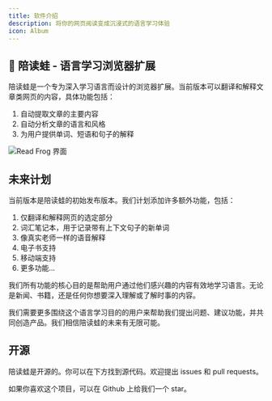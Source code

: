 ```yaml
---
title: 软件介绍
description: 将你的网页阅读变成沉浸式的语言学习体验
icon: Album
---
```


## 🐸 陪读蛙 - 语言学习浏览器扩展

陪读蛙是一个专为深入学习语言而设计的浏览器扩展。当前版本可以翻译和解释文章类网页的内容，具体功能包括：

1. 自动提取文章的主要内容
2. 自动分析文章的语言和风格
3. 为用户提供单词、短语和句子的解释

![Read Frog 界面](/tutorial/get-started/interface.png)

## 未来计划

当前版本是陪读蛙的初始发布版本。我们计划添加许多额外功能，包括：

1. 仅翻译和解释网页的选定部分
2. 词汇笔记本，用于记录带有上下文句子的新单词
3. 像真实老师一样的语音解释
4. 电子书支持
5. 移动端支持
6. 更多功能...

我们所有功能的核心目的是帮助用户通过他们感兴趣的内容有效地学习语言。无论是新闻、书籍，还是任何你想要深入理解或了解时事的内容。

我们需要更多围绕这个语言学习目的的用户来帮助我们提出问题、建议功能，并共同创造产品。我们相信陪读蛙的未来有无限可能。

## 开源

陪读蛙是开源的。你可以在下方找到源代码。欢迎提出 issues 和 pull requests。

<GithubInfo owner="mengxi-ream" repo="read-frog" />

如果你喜欢这个项目，可以在 Github 上给我们一个 star。
